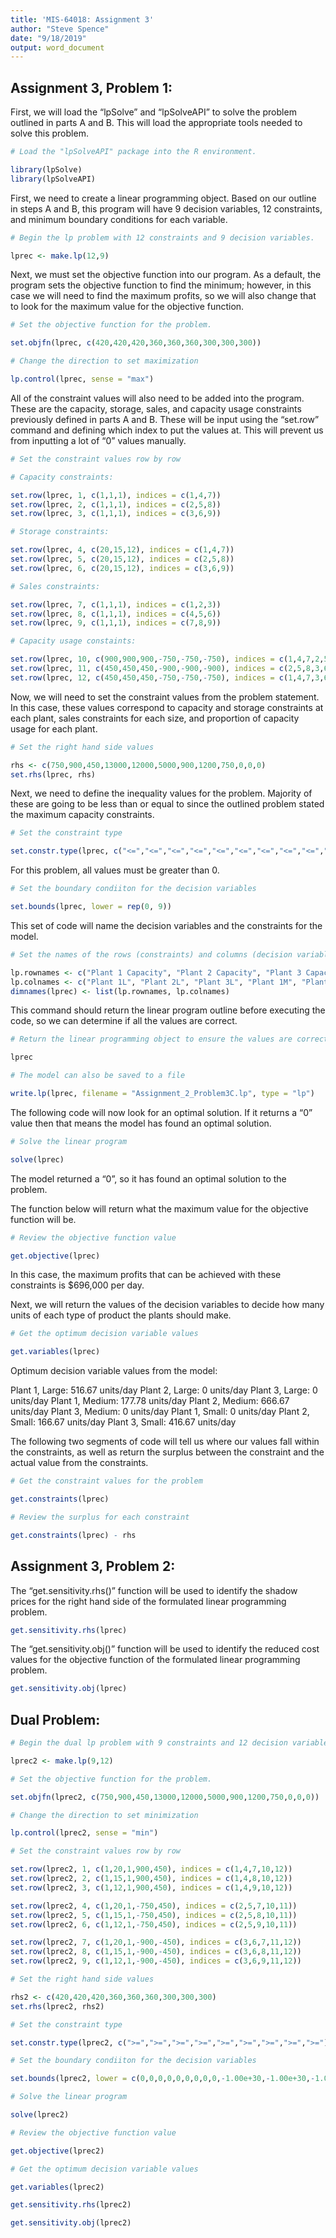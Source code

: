 ```yaml
---
title: 'MIS-64018: Assignment 3'
author: "Steve Spence"
date: "9/18/2019"
output: word_document
---
```


## Assignment 3, Problem 1:

First, we will load the "lpSolve" and "lpSolveAPI" to solve the problem outlined in parts A and B. This will load the appropriate tools needed to solve this problem.

```r

# Load the "lpSolveAPI" package into the R environment.

library(lpSolve)
library(lpSolveAPI)

```

First, we need to create a linear programming object. Based on our outline in steps A and B, this program will have 9 decision variables, 12 constraints, and minimum boundary conditions for each variable.

```r

# Begin the lp problem with 12 constraints and 9 decision variables.

lprec <- make.lp(12,9)

```

Next, we must set the objective function into our program. As a default, the program sets the objective function to find the minimum; however, in this case we will need to find the maximum profits, so we will also change that to look for the maximum value for the objective function.

```r

# Set the objective function for the problem.

set.objfn(lprec, c(420,420,420,360,360,360,300,300,300))

# Change the direction to set maximization

lp.control(lprec, sense = "max")

```

All of the constraint values will also need to be added into the program. These are the capacity, storage, sales, and capacity usage constraints previously defined in parts A and B. These will be input using the "set.row" command and defining which index to put the values at. This will prevent us from inputting a lot of "0" values manually.

```r

# Set the constraint values row by row

# Capacity constraints:

set.row(lprec, 1, c(1,1,1), indices = c(1,4,7))
set.row(lprec, 2, c(1,1,1), indices = c(2,5,8))
set.row(lprec, 3, c(1,1,1), indices = c(3,6,9))

# Storage constraints:

set.row(lprec, 4, c(20,15,12), indices = c(1,4,7))
set.row(lprec, 5, c(20,15,12), indices = c(2,5,8))
set.row(lprec, 6, c(20,15,12), indices = c(3,6,9))

# Sales constraints:

set.row(lprec, 7, c(1,1,1), indices = c(1,2,3))
set.row(lprec, 8, c(1,1,1), indices = c(4,5,6))
set.row(lprec, 9, c(1,1,1), indices = c(7,8,9))

# Capacity usage constaints:

set.row(lprec, 10, c(900,900,900,-750,-750,-750), indices = c(1,4,7,2,5,8))
set.row(lprec, 11, c(450,450,450,-900,-900,-900), indices = c(2,5,8,3,6,9))
set.row(lprec, 12, c(450,450,450,-750,-750,-750), indices = c(1,4,7,3,6,9))

```

Now, we will need to set the constraint values from the problem statement. In this case, these values correspond to capacity and storage constraints at each plant, sales constraints for each size, and proportion of capacity usage for each plant.

```r

# Set the right hand side values

rhs <- c(750,900,450,13000,12000,5000,900,1200,750,0,0,0)
set.rhs(lprec, rhs)

```

Next, we need to define the inequality values for the problem. Majority of these are going to be less than or equal to since the outlined problem stated the maximum capacity constraints.

```r

# Set the constraint type

set.constr.type(lprec, c("<=","<=","<=","<=","<=","<=","<=","<=","<=","=","=","="))

```

For this problem, all values must be greater than 0.

```r

# Set the boundary condiiton for the decision variables

set.bounds(lprec, lower = rep(0, 9))

```

This set of code will name the decision variables and the constraints for the model.

```r

# Set the names of the rows (constraints) and columns (decision variables)

lp.rownames <- c("Plant 1 Capacity", "Plant 2 Capacity", "Plant 3 Capacity", "Plant 1 Storage", "Plant 2 Storage", "Plant 3 Storage", "Large Sales", "Medium Sales", "Small Sales", "Plant 1 and 2 Usage", "Plant 2 and 3 Usage", "Plant 1 and 3 Usage")
lp.colnames <- c("Plant 1L", "Plant 2L", "Plant 3L", "Plant 1M", "Plant 2M", "Plant 3M", "Plant 1S", "Plant 2S", "Plant 3S")
dimnames(lprec) <- list(lp.rownames, lp.colnames)

```

This command should return the linear program outline before executing the code, so we can determine if all the values are correct.

```r

# Return the linear programming object to ensure the values are correct

lprec

# The model can also be saved to a file

write.lp(lprec, filename = "Assignment_2_Problem3C.lp", type = "lp")

```

The following code will now look for an optimal solution. If it returns a "0" value then that means the model has found an optimal solution.

```r

# Solve the linear program

solve(lprec)

```

The model returned a "0", so it has found an optimal solution to the problem.

The function below will return what the maximum value for the objective function will be.

```r

# Review the objective function value

get.objective(lprec)

```

In this case, the maximum profits that can be achieved with these constraints is $696,000 per day.

Next, we will return the values of the decision variables to decide how many units of each type of product the plants should make.

```r

# Get the optimum decision variable values

get.variables(lprec)

```

Optimum decision variable values from the model:

Plant 1, Large: 516.67 units/day
Plant 2, Large: 0 units/day
Plant 3, Large: 0 units/day
Plant 1, Medium: 177.78 units/day
Plant 2, Medium: 666.67 units/day
Plant 3, Medium: 0 units/day
Plant 1, Small: 0 units/day
Plant 2, Small: 166.67 units/day
Plant 3, Small: 416.67 units/day

The following two segments of code will tell us where our values fall within the constraints, as well as return the surplus between the constraint and the actual value from the constraints.

```r

# Get the constraint values for the problem

get.constraints(lprec)

```

```r

# Review the surplus for each constraint

get.constraints(lprec) - rhs

```

## Assignment 3, Problem 2:

The "get.sensitivity.rhs()" function will be used to identify the shadow prices for the right hand side of the formulated linear programming problem.

```r

get.sensitivity.rhs(lprec)

```

The "get.sensitivity.obj()" function will be used to identify the reduced cost values for the objective function of the formulated linear programming problem.

```r

get.sensitivity.obj(lprec) 

```

## Dual Problem:


```r

# Begin the dual lp problem with 9 constraints and 12 decision variables.

lprec2 <- make.lp(9,12)

```


```r

# Set the objective function for the problem.

set.objfn(lprec2, c(750,900,450,13000,12000,5000,900,1200,750,0,0,0))

# Change the direction to set minimization

lp.control(lprec2, sense = "min")

```


```r

# Set the constraint values row by row

set.row(lprec2, 1, c(1,20,1,900,450), indices = c(1,4,7,10,12))
set.row(lprec2, 2, c(1,15,1,900,450), indices = c(1,4,8,10,12))
set.row(lprec2, 3, c(1,12,1,900,450), indices = c(1,4,9,10,12))

set.row(lprec2, 4, c(1,20,1,-750,450), indices = c(2,5,7,10,11))
set.row(lprec2, 5, c(1,15,1,-750,450), indices = c(2,5,8,10,11))
set.row(lprec2, 6, c(1,12,1,-750,450), indices = c(2,5,9,10,11))

set.row(lprec2, 7, c(1,20,1,-900,-450), indices = c(3,6,7,11,12))
set.row(lprec2, 8, c(1,15,1,-900,-450), indices = c(3,6,8,11,12))
set.row(lprec2, 9, c(1,12,1,-900,-450), indices = c(3,6,9,11,12))

```


```r

# Set the right hand side values

rhs2 <- c(420,420,420,360,360,360,300,300,300)
set.rhs(lprec2, rhs2)

```


```r

# Set the constraint type

set.constr.type(lprec2, c(">=",">=",">=",">=",">=",">=",">=",">=",">="))

```


```r

# Set the boundary condiiton for the decision variables

set.bounds(lprec2, lower = c(0,0,0,0,0,0,0,0,0,-1.00e+30,-1.00e+30,-1.00e+30))

```


```r

# Solve the linear program

solve(lprec2)

```


```r

# Review the objective function value

get.objective(lprec2)

```


```r

# Get the optimum decision variable values

get.variables(lprec2)

```

```r

get.sensitivity.rhs(lprec2)

```

```r

get.sensitivity.obj(lprec2)

```

